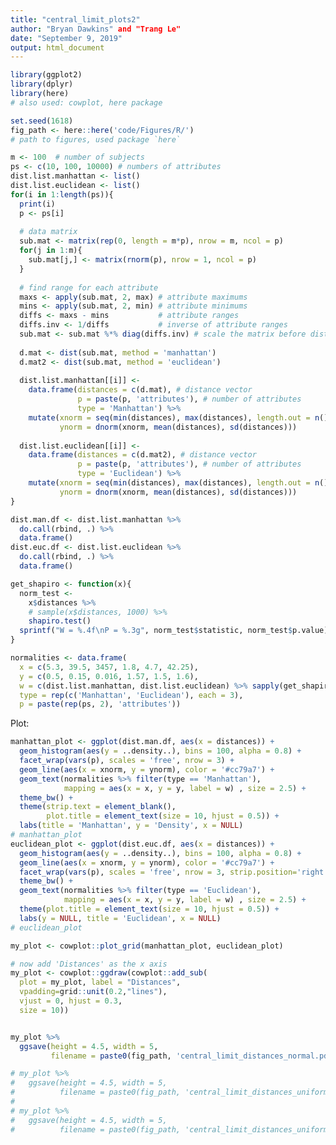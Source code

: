 ```yaml
---
title: "central_limit_plots2"
author: "Bryan Dawkins" and "Trang Le"
date: "September 9, 2019"
output: html_document
---
```


```r
library(ggplot2)
library(dplyr)
library(here)
# also used: cowplot, here package
```

```r
set.seed(1618)
fig_path <- here::here('code/Figures/R/') 
# path to figures, used package `here`

m <- 100  # number of subjects
ps <- c(10, 100, 10000) # numbers of attributes
dist.list.manhattan <- list()
dist.list.euclidean <- list()
for(i in 1:length(ps)){
  print(i)
  p <- ps[i] 
  
  # data matrix
  sub.mat <- matrix(rep(0, length = m*p), nrow = m, ncol = p)
  for(j in 1:m){
    sub.mat[j,] <- matrix(rnorm(p), nrow = 1, ncol = p)
  }
  
  # find range for each attribute
  maxs <- apply(sub.mat, 2, max) # attribute maximums
  mins <- apply(sub.mat, 2, min) # attribute minimums
  diffs <- maxs - mins           # attribute ranges
  diffs.inv <- 1/diffs           # inverse of attribute ranges
  sub.mat <- sub.mat %*% diag(diffs.inv) # scale the matrix before dist
  
  d.mat <- dist(sub.mat, method = 'manhattan')
  d.mat2 <- dist(sub.mat, method = 'euclidean')
  
  dist.list.manhattan[[i]] <- 
    data.frame(distances = c(d.mat), # distance vector
               p = paste(p, 'attributes'), # number of attributes
               type = 'Manhattan') %>%
    mutate(xnorm = seq(min(distances), max(distances), length.out = n()),
           ynorm = dnorm(xnorm, mean(distances), sd(distances)))
  
  dist.list.euclidean[[i]] <- 
    data.frame(distances = c(d.mat2), # distance vector
               p = paste(p, 'attributes'), # number of attributes
               type = 'Euclidean') %>%
    mutate(xnorm = seq(min(distances), max(distances), length.out = n()),
           ynorm = dnorm(xnorm, mean(distances), sd(distances)))
}

dist.man.df <- dist.list.manhattan %>%
  do.call(rbind, .) %>%
  data.frame()
dist.euc.df <- dist.list.euclidean %>%
  do.call(rbind, .) %>%
  data.frame()

get_shapiro <- function(x){
  norm_test <- 
    x$distances %>%
    # sample(x$distances, 1000) %>%
    shapiro.test()
  sprintf("W = %.4f\nP = %.3g", norm_test$statistic, norm_test$p.value)
}

normalities <- data.frame(
  x = c(5.3, 39.5, 3457, 1.8, 4.7, 42.25),
  y = c(0.5, 0.15, 0.016, 1.57, 1.5, 1.6),
  w = c(dist.list.manhattan, dist.list.euclidean) %>% sapply(get_shapiro),
  type = rep(c('Manhattan', 'Euclidean'), each = 3),
  p = paste(rep(ps, 2), 'attributes'))

```
Plot:

```r
manhattan_plot <- ggplot(dist.man.df, aes(x = distances)) +
  geom_histogram(aes(y = ..density..), bins = 100, alpha = 0.8) +
  facet_wrap(vars(p), scales = 'free', nrow = 3) +
  geom_line(aes(x = xnorm, y = ynorm), color = '#cc79a7') +
  geom_text(normalities %>% filter(type == 'Manhattan'),
            mapping = aes(x = x, y = y, label = w) , size = 2.5) +
  theme_bw() +
  theme(strip.text = element_blank(),
        plot.title = element_text(size = 10, hjust = 0.5)) +
  labs(title = 'Manhattan', y = 'Density', x = NULL) 
# manhattan_plot
euclidean_plot <- ggplot(dist.euc.df, aes(x = distances)) +
  geom_histogram(aes(y = ..density..), bins = 100, alpha = 0.8) +
  geom_line(aes(x = xnorm, y = ynorm), color = '#cc79a7') +
  facet_wrap(vars(p), scales = 'free', nrow = 3, strip.position='right') +
  theme_bw() +
  geom_text(normalities %>% filter(type == 'Euclidean'),
            mapping = aes(x = x, y = y, label = w) , size = 2.5) +
  theme(plot.title = element_text(size = 10, hjust = 0.5)) +
  labs(y = NULL, title = 'Euclidean', x = NULL)
# euclidean_plot

my_plot <- cowplot::plot_grid(manhattan_plot, euclidean_plot)

# now add 'Distances' as the x axis
my_plot <- cowplot::ggdraw(cowplot::add_sub(
  plot = my_plot, label = "Distances", 
  vpadding=grid::unit(0.2,"lines"),
  vjust = 0, hjust = 0.3,
  size = 10))


my_plot %>%
  ggsave(height = 4.5, width = 5,
         filename = paste0(fig_path, 'central_limit_distances_normal.pdf'))

# my_plot %>%
#   ggsave(height = 4.5, width = 5,
#          filename = paste0(fig_path, 'central_limit_distances_uniform.svg'))
# 
# my_plot %>%
#   ggsave(height = 4.5, width = 5,
#          filename = paste0(fig_path, 'central_limit_distances_uniform.png'))

```

